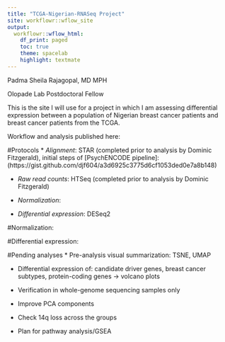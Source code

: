 ```yaml
---
title: "TCGA-Nigerian-RNASeq Project"
site: workflowr::wflow_site
output:
  workflowr::wflow_html:
    df_print: paged
    toc: true
    theme: spacelab
    highlight: textmate
---
```


Padma Sheila Rajagopal, MD MPH

Olopade Lab Postdoctoral Fellow

This is the site I will use for a project in which I am assessing differential expression between a population of Nigerian breast cancer patients and breast cancer patients from the TCGA. 

Workflow and analysis published here: 

#Protocols
* *Alignment*: STAR (completed prior to analysis by Dominic Fitzgerald), initial steps of 
[PsychENCODE pipeline]: (https://gist.github.com/djf604/a3d6925c3775d6cf1053ded0e7a8b148)

* *Raw read counts*: HTSeq (completed prior to analysis by Dominic Fitzgerald)

* *Normalization*:

* *Differential expression*: DESeq2

#Normalization:

[Normalization]: http://jtleek.com/genstats/inst/doc/02_05_normalization.html

#Differential expression:

[Differential expression QC and analysis]: https://parajago.github.io/TCGA-Nigerian-RNAseq/NigerianTCGArawcountsDeSeq2.html

#Pending analyses
* Pre-analysis visual summarization: TSNE, UMAP

* Differential expression of: candidate driver genes, breast cancer subtypes, protein-coding genes -> volcano plots

* Verification in whole-genome sequencing samples only

* Improve PCA components
* Check 14q loss across the groups
* Plan for pathway analysis/GSEA